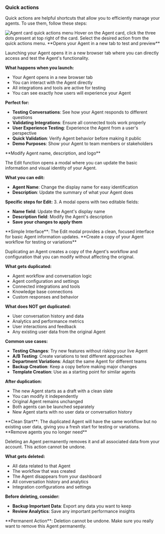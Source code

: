 ### Quick actions

Quick actions are helpful shortcuts that allow you to efficiently manage your agents. To use them, follow these steps:

<Frame>
<img src="/images/dashboard/agent/agent-card-quick-actions.png" alt="Agent card quick actions menu" />
</Frame>
<Steps>
<Step title="Access quick actions">
  Hover on the Agent card, click the three dots present at top right of the card.
</Step>
<Step title="Select action">
  Select the desired action from the quick actions menu.
  <Tabs>
<Tab title="Launch">
**Opens your Agent in a new tab to test and preview**

Launching your Agent opens it in a new browser tab where you can directly access and test the Agent's functionality.

**What happens when you launch:**

- Your Agent opens in a new browser tab
- You can interact with the Agent directly
- All integrations and tools are active for testing
- You can see exactly how users will experience your Agent

**Perfect for:**

- **Testing Conversations**: See how your Agent responds to different questions
- **Validating Integrations**: Ensure all connected tools work properly
- **User Experience Testing**: Experience the Agent from a user's perspective
- **Quick Validation**: Verify Agent behavior before making it public
- **Demo Purposes**: Show your Agent to team members or stakeholders

</Tab>

<Tab title="Edit">
**Modify Agent name, description, and logo**

The Edit function opens a modal where you can update the basic information and visual identity of your Agent.

**What you can edit:**

- **Agent Name**: Change the display name for easy identification
- **Description**: Update the summary of what your Agent does

**Specific steps for Edit:** 3. A modal opens with two editable fields:

- **Name field**: Update the Agent's display name
- **Description field**: Modify the Agent's description
- **Save your changes to apply them**

<Note>
**Simple Interface**: The Edit modal provides a clean, focused interface for basic Agent information updates.
</Note>
</Tab>

<Tab title="Duplicate">
**Create a copy of your Agent workflow for testing or variations**

Duplicating an Agent creates a copy of the Agent's workflow and configuration that you can modify without affecting the original.

**What gets duplicated:**

- Agent workflow and conversation logic
- Agent configuration and settings
- Connected integrations and tools
- Knowledge base connections
- Custom responses and behavior

**What does NOT get duplicated:**

- User conversation history and data
- Analytics and performance metrics
- User interactions and feedback
- Any existing user data from the original Agent

**Common use cases:**

- **Testing Changes**: Try new features without risking your live Agent
- **A/B Testing**: Create variations to test different approaches
- **Department Variations**: Adapt the same Agent for different teams
- **Backup Creation**: Keep a copy before making major changes
- **Template Creation**: Use as a starting point for similar agents

**After duplication:**

- The new Agent starts as a draft with a clean slate
- You can modify it independently
- Original Agent remains unchanged
- Both agents can be launched separately
- New Agent starts with no user data or conversation history

<Note>
**Clean Start**: The duplicated Agent will have the same workflow but no existing user data, giving you a fresh start for testing or variations.
</Note>
</Tab>

<Tab title="Delete">
**Remove agents you no longer need**

Deleting an Agent permanently removes it and all associated data from your account. This action cannot be undone.

**What gets deleted:**

- All data related to that Agent
- The workflow that was created
- The Agent disappears from your dashboard
- All conversation history and analytics
- Integration configurations and settings

**Before deleting, consider:**

- **Backup Important Data**: Export any data you want to keep
- **Review Analytics**: Save any important performance insights

<Warning>
**Permanent Action**: Deletion cannot be undone. Make sure you really want to remove this Agent permanently.
</Warning>
</Tab>
</Tabs>
</Step>
</Steps>
